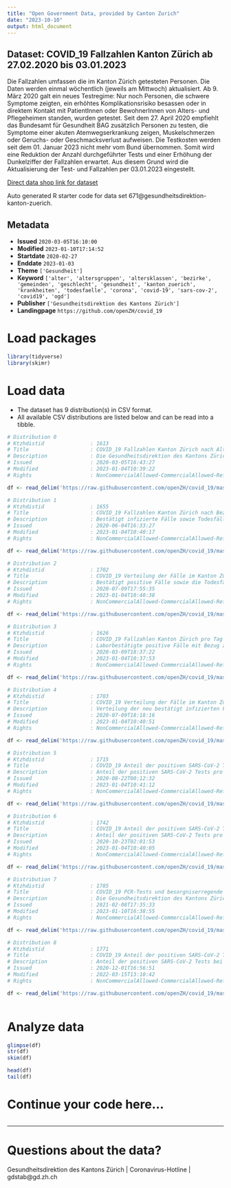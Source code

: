 ```yaml
---
title: "Open Government Data, provided by Canton Zurich"
date: "2023-10-10"
output: html_document
---
```


## Dataset: COVID_19 Fallzahlen Kanton Zürich ab 27.02.2020 bis 03.01.2023

Die Fallzahlen umfassen die im Kanton Zürich getesteten Personen. Die Daten werden einmal wöchentlich (jeweils am Mittwoch) aktualisiert. Ab 9. März 2020 galt ein neues Testregime: Nur noch Personen, die schwere Symptome zeigten, ein erhöhtes Komplikationsrisiko besassen oder in direktem Kontakt mit PatientInnen oder BewohnerInnen von Alters- und Pflegeheimen standen, wurden getestet. Seit dem 27. April 2020 empfiehlt das Bundesamt für Gesundheit BAG zusätzlich Personen zu testen, die Symptome einer akuten Atemwegserkrankung zeigen, Muskelschmerzen oder Geruchs- oder Geschmacksverlust aufweisen. 
Die Testkosten werden seit dem 01. Januar 2023 nicht mehr vom Bund übernommen. Somit wird eine Reduktion der Anzahl durchgeführter Tests und einer Erhöhung der Dunkelziffer der Fallzahlen erwartet. Aus diesem Grund wird die Aktualisierung der Test- und Fallzahlen per 03.01.2023 eingestellt. 

[Direct data shop link for dataset](https://www.zh.ch/de/politik-staat/statistik-daten/datenkatalog.html#/datasets/671@gesundheitsdirektion-kanton-zuerich)

Auto generated R starter code for data set 671@gesundheitsdirektion-kanton-zuerich.

## Metadata

- **Issued** `2020-03-05T16:10:00`
- **Modified** `2023-01-10T17:14:52`
- **Startdate** `2020-02-27`
- **Enddate** `2023-01-03`
- **Theme** `['Gesundheit']`
- **Keyword** `['alter', 'altersgruppen', 'altersklassen', 'bezirke', 'gemeinden', 'geschlecht', 'gesundheit', 'kanton_zuerich', 'krankheiten', 'todesfaelle', 'corona', 'covid-19', 'sars-cov-2', 'covid19', 'ogd']`
- **Publisher** `['Gesundheitsdirektion des Kantons Zürich']`
- **Landingpage** `https://github.com/openZH/covid_19`


# Load packages

```r

library(tidyverse)
library(skimr)

```

# Load data

-   The dataset has 9 distribution(s) in CSV format.
-   All available CSV distributions are listed below and can be read into a tibble.

```r

# Distribution 0
# Ktzhdistid               : 1613
# Title                    : COVID_19 Fallzahlen Kanton Zürich nach Alter und Geschlecht bis 03.01.2023
# Description              : Die Gesundheitsdirektion des Kantons Zürich hat ab dem 27.02.2020 einmal täglich die bestätigt positiven Fälle sowie die Todesfälle mit Angabe des Alters und des Geschlechts veröffentlicht. Ab dem 09.03.2020 galt ein neues Testregime: Nur noch Personen, die schwere Symptome zeigten, ein erhöhtes Komplikationsrisiko besassen oder in direktem Kontakt mit PatientInnen oder BewohnerInnen von Alters- und Pflegeheimen standen, wurden getestet. Ab dem 27.04.2020 empfahl das Bundesamt für Gesundheit BAG zusätzlich auch Personen zu testen, die Symptome einer akuten Atemwegserkrankung zeigen, Muskelschmerzen oder Geruchs- oder Geschmacksverlust aufweisen. Am 08.07.2020 hat die Gesundheitsdirektion des Kantons Zürich die Zeitreihe letztmals aktualisiert; seit 09.07.2020 werden stattdessen einmal wöchentlich alle Fälle pro Kalenderwoche als 10-Jahres-Altersklassen je Geschlecht veröffentlicht (siehe Ressource "COVID_19 Verteilung der Fälle im Kanton Zuerich nach Altersklasse, Geschlecht und Kalenderwoche"). 
# Issued                   : 2020-03-05T16:43:27
# Modified                 : 2023-01-04T10:39:22
# Rights                   : NonCommercialAllowed-CommercialAllowed-ReferenceRequired

df <- read_delim('https://raw.githubusercontent.com/openZH/covid_19/master/fallzahlen_kanton_alter_geschlecht_csv/COVID19_Fallzahlen_Kanton_ZH_alter_geschlecht.csv')

# Distribution 1
# Ktzhdistid               : 1655
# Title                    : COVID_19 Fallzahlen Kanton Zürich nach Bezirk und Kalenderwoche ab 24.02.2020 bis 03.01.2023
# Description              : Bestätigt infizierte Fälle sowie Todesfälle nach Bezirk und Kalenderwoche. Die Daten werden einmal wöchentlich (jeweils am Mittwoch) aktualisiert. Variabeln: 'DistrictId' = Bezirks-ID (BFS-Nummer)*; 'District' = Bezirksname*; 'Population' = Wohnbevölkerung; 'Week' = Kalenderwoche des Befundes ('NewConfCases') / Todesdatums ('NewDeaths'); 'Year' = Jahr des Befundes ('NewConfCases') / Todesdatums ('NewDeaths'); 'NewConfCases' = Neue bestätigte Fälle; 'NewDeaths' = Neue Todesfälle; 'TotalConfCases' = Total der bestätigten Fälle (kumuliert); 'TotalDeaths' = Total der Todesfälle (kumuliert). *Die Fälle werden den Bezirken via Postleitzahl zugeordnet. Eine Minderheit der Postleitzahlen kann nicht eindeutig einem Bezirk zugeordnet werden. Bis zum 26.05.2020 traten 1,3 % der bestätigten Sars-CoV-2 Fälle in Postleitzahlen auf, die in mehreren Bezirken liegen. Postleitzahlgebiete werden daher als Ganzes dem Bezirk zugeordnet, in dem die überwiegende Mehrheit der Bevölkerung lebt. Die Bevölkerungszahl der Bezirke in diesem Datensatz kommt der Kohärenz halber nach dem selben Prinzip zu Stande. Daher weichen die Bevölkerungsdaten der Bezirke in dem Datensatz geringfügig von an anderen Stellen publizierten Zahlen ab. Rund 200 Sars-CoV-2 Fälle können keiner Postleitzahl zugeordnert werden, da bis Anfang April 2020 die Übermittlung des Wohnortes der positiv Getesteten bei Labormeldungen noch nicht zwingend war.
# Issued                   : 2020-06-04T16:33:27
# Modified                 : 2023-01-04T10:40:17
# Rights                   : NonCommercialAllowed-CommercialAllowed-ReferenceRequired

df <- read_delim('https://raw.githubusercontent.com/openZH/covid_19/master/fallzahlen_bezirke/fallzahlen_kanton_ZH_bezirk.csv')

# Distribution 2
# Ktzhdistid               : 1702
# Title                    : COVID_19 Verteilung der Fälle im Kanton Zürich nach Altersklasse, Geschlecht und Kalenderwoche ab 24.02.2020 bis 03.01.2023
# Description              : Bestätigt positive Fälle sowie die Todesfälle pro Kalenderwoche als 10-Jahres-Altersklassen je Geschlecht. Bis 08.07.2020 wurden täglich Einzelfallzahlen mit Alter und Geschlecht veröffentlicht (siehe Ressource "COVID_19 Fallzahlen Kanton Zuerich nach Alter und Geschlecht"). Die Daten werden einmal wöchentlich (jeweils am Mittwoch) aktualisiert. Variabeln: 'AgeYearCat' = 10-Jahres-Altersklasse (0-9 Jahre, 10-19 Jahre, 20-29 Jahre, usw.); 'NewConfCases' = Neue bestätigte Fälle; 'NewDeaths' = Neue Todesfälle.
# Issued                   : 2020-07-09T17:55:35
# Modified                 : 2023-01-04T10:40:38
# Rights                   : NonCommercialAllowed-CommercialAllowed-ReferenceRequired

df <- read_delim('https://raw.githubusercontent.com/openZH/covid_19/master/fallzahlen_kanton_alter_geschlecht_csv/COVID19_Fallzahlen_Kanton_ZH_altersklassen_geschlecht.csv')

# Distribution 3
# Ktzhdistid               : 1626
# Title                    : COVID_19 Fallzahlen Kanton Zürich pro Tag ab 27.02.2020 bis 03.01.2023
# Description              : Laborbestätigte positive Fälle mit Bezug zum Kanton Zürich. Für Variabeln-Definitionen siehe Readme unter "Weitere Informationen". Hinweis: Bei der Variable 'current_quarantined' handelt es sich um die Anzahl Kontaktpersonen, die theoretisch in Quarantäne sein müssten. Personen, die aufgrund eines vollständigen Impfschutzes nicht in Quarantäne müssen, werden nicht subtrahiert. Die Daten werden einmal wöchentlich (jeweils am Mittwoch) aktualisiert.
# Issued                   : 2020-03-09T18:37:22
# Modified                 : 2023-01-04T10:37:53
# Rights                   : NonCommercialAllowed-CommercialAllowed-ReferenceRequired

df <- read_delim('https://raw.githubusercontent.com/openZH/covid_19/master/fallzahlen_kanton_total_csv_v2/COVID19_Fallzahlen_Kanton_ZH_total.csv')

# Distribution 4
# Ktzhdistid               : 1703
# Title                    : COVID_19 Verteilung der Fälle im Kanton Zürich nach Postleitzahl ab 09.07.2020 bis 03.01.2023
# Description              : Verteilung der neu bestätigt infizierten Fälle der jeweils letzten sieben Tage nach Postleitzahl. Postleitzahlen, die auf dem Gebiet des Kantons Zürich weniger als 100 EinwohnerInnen aufweisen, werden aus Gründen des Datenschutzes in der Kategorie 'PLZ_uebrige' zusammengefasst. Bei den Werten handelt es sich nicht um Einzelfallzahlen, sondern um Fallzahlklassen. Variabeln: 'PLZ' = Postleitzahl; 'Population' = EinwohnerInnen mit Hauptwohnsitz; 'NewConfCases_7days' = Neue bestätigte Fälle in den vergangenen sieben Tagen in Kategorien (0-3 Fälle, 4-6 Fälle, 7-9 Fälle, usw.). Die Daten werden einmal wöchentlich (jeweils am Mittwoch) aktualisiert.
# Issued                   : 2020-07-09T18:18:16
# Modified                 : 2023-01-04T10:40:51
# Rights                   : NonCommercialAllowed-CommercialAllowed-ReferenceRequired

df <- read_delim('https://raw.githubusercontent.com/openZH/covid_19/master/fallzahlen_plz/fallzahlen_kanton_ZH_plz.csv')

# Distribution 5
# Ktzhdistid               : 1715
# Title                    : COVID_19 Anteil der positiven SARS-CoV-2 Tests im Kanton Zürich nach Kalenderwoche ab 25.05.2020  bis 03.01.2023
# Description              : Anteil der positiven SARS-CoV-2 Tests pro Kalenderwoche. Variabeln: 'Woche_von' = Beginn der Kalenderwoche (Datum); 'Woche_bis' = Ende der Kalenderwoche (Datum); 'Anzahl_positiv' = Anzahl positiver Tests; 'Anzahl_negativ' = Anzahl negativer Tests; 'Anteil_positiv' = Anteil der positiven Tests an allen Tests. Die Daten werden einmal wöchentlich (jeweils am Mittwoch) aktualisiert.
# Issued                   : 2020-08-22T00:12:32
# Modified                 : 2023-01-04T10:41:12
# Rights                   : NonCommercialAllowed-CommercialAllowed-ReferenceRequired

df <- read_delim('https://raw.githubusercontent.com/openZH/covid_19/master/fallzahlen_kanton_zh/COVID19_Anteil_positiver_Test_pro_KW.csv')

# Distribution 6
# Ktzhdistid               : 1742
# Title                    : COVID_19 Anteil der positiven SARS-CoV-2 Tests im Kanton Zürich nach Altersklasse und Kalenderwoche ab 25.05.2020 bis 03.01.2023
# Description              : Anteil der positiven SARS-CoV-2 Tests pro Kalenderwoche nach Alterskategorien. Variabeln: 'Woche_von' = Beginn der Kalenderwoche (Datum); 'Woche_bis' = Ende der Kalenderwoche (Datum);  'AgeCat'= Alterskategorie; 'Anzahl_positiv' = Anzahl positiver Tests; 'Anzahl_negativ' = Anzahl negativer Tests; 'Anteil_positiv' = Anteil der positiven Tests an allen Tests. Die Daten werden einmal wöchentlich (jeweils am Mittwoch) aktualisiert.
# Issued                   : 2020-10-23T02:01:53
# Modified                 : 2023-01-04T10:40:05
# Rights                   : NonCommercialAllowed-CommercialAllowed-ReferenceRequired

df <- read_delim('https://raw.githubusercontent.com/openZH/covid_19/master/fallzahlen_kanton_zh/COVID19_Anteil_positiver_Test_Alterklassen_pro_KW.csv')

# Distribution 7
# Ktzhdistid               : 1785
# Title                    : COVID_19 PCR-Tests und besorgniserregende Virusmutationen im Kanton Zürich
# Description              : Die Gesundheitsdirektion des Kantons Zürich veröffentlichte ab dem 18.12.2020 bis zum 10.02.2021 wochentags die Anzahl der täglichen positiven PCR-Tests (Spalte: 'new_pcr_pos') und der entdeckten besorgniserregenden Virusmutationen (Spalte: 'new_voc'). Besorgniserregende Virusmutationen ('VOC' = Variant of Concern) lassen sich *nicht* mittels Schnelltests entdecken, jedoch mittels der eingesetzten PCR-Tests. Als besorgniserregend werden Virusmutationen klassifiziert, weil sie u.a. ansteckender als der Wildtyp des Virus sind. Hinweis: Diese Ressource wird ab dem 12.02.2021 nicht weiter aktualisiert, da in der Woche vom 15.02.2021 die Vollständigkeit der Erhebung der verfügbaren Daten analysiert und eine Anpassung des Vorgehens vorgenommen wird, welche VOC getestet werden. Seit dem 19.02.2021 veröffentlicht das BAG wochentags VOC-Daten für alle Kantone ("virusVariants", https://www.covid19.admin.ch/api/data/context).
# Issued                   : 2021-02-08T17:35:33
# Modified                 : 2023-01-10T16:38:55
# Rights                   : NonCommercialAllowed-CommercialAllowed-ReferenceRequired

df <- read_delim('https://raw.githubusercontent.com/openZH/covid_19/master/fallzahlen_kanton_zh/COVID19_VOC_Kanton_ZH.csv')

# Distribution 8
# Ktzhdistid               : 1771
# Title                    : COVID_19 Anteil der positiven SARS-CoV-2 Tests im Kanton Zürich bei Kindern und Jugendlichen nach Altersklasse und Kalenderwoche ab 25.05.2020
# Description              : Anteil der positiven SARS-CoV-2 Tests bei Kindern und Jugendlichen nach Alterskategorien pro Kalenderwoche. Zeitreihe beginnt mit Kalenderwoche 22/2020 (25.-31.05.2020). Die Daten werden einmal wöchentlich (jeweils am Mittwoch) aktualisiert. Variabeln: 'Woche_von' = Beginn der Kalenderwoche (Datum); 'Woche_bis' = Ende der Kalenderwoche (Datum);  'AgeCat'= Alterskategorie (0-3, 4-11, 12-15, 16-19 Jahre); 'Anzahl_positiv' = Anzahl positiver Tests; 'Anzahl_negativ' = Anzahl negativer Tests; 'Anteil_positiv' = Anteil der positiven Tests an allen Tests.
# Issued                   : 2020-12-01T16:56:51
# Modified                 : 2022-03-15T13:10:42
# Rights                   : NonCommercialAllowed-CommercialAllowed-ReferenceRequired

df <- read_delim('https://raw.githubusercontent.com/openZH/covid_19/master/fallzahlen_kanton_zh/COVID19_Anteil_positiver_Test_Kinder_Jugendliche_pro_KW.csv')



```

# Analyze data

```r

glimpse(df)
str(df)
skim(df)

head(df)
tail(df)

```

# Continue your code here...

```r

```

------------------------------------------------------------------------

# Questions about the data?

Gesundheitsdirektion des Kantons Zürich | Coronavirus-Hotline | gdstab@gd.zh.ch
